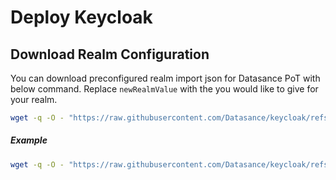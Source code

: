 # Deploy Keycloak

## Download Realm Configuration

You can download preconfigured realm import json for Datasance PoT with below command. Replace `newRealmValue` with the you would like to give for your realm.

```bash
wget -q -O - "https://raw.githubusercontent.com/Datasance/keycloak/refs/heads/main/datasance-realm_template.json" | sed 's/\$realm/newRealmValue/g' > datasance-pot-ralm.json
```
##### Example

```bash title="Download preconfigured Datasance PoT realm configuration and assing realm-name: test "
wget -q -O - "https://raw.githubusercontent.com/Datasance/keycloak/refs/heads/main/datasance-realm_template.json" | sed 's/\$realm/test/g' > datasance-pot-realm.json
```


<EditPageAdmonition />